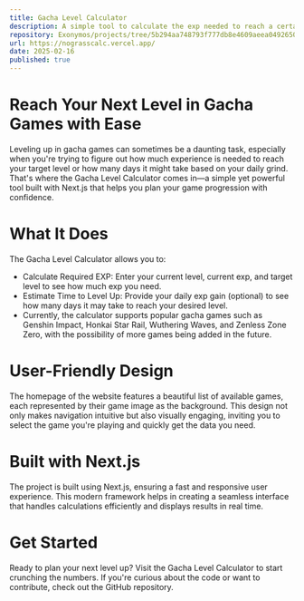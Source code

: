 ```yaml
---
title: Gacha Level Calculator
description: A simple tool to calculate the exp needed to reach a certain level in a gacha game and the days it may take to reach that level.
repository: Exonymos/projects/tree/5b294aa748793f777db8e4609aeea0492650ac2a/Gacha-Level-Calculator
url: https://nograsscalc.vercel.app/
date: 2025-02-16
published: true
---
```



# Reach Your Next Level in Gacha Games with Ease
Leveling up in gacha games can sometimes be a daunting task, especially when you're trying to figure out how much experience is needed to reach your target level or how many days it might take based on your daily grind. That's where the Gacha Level Calculator comes in—a simple yet powerful tool built with Next.js that helps you plan your game progression with confidence.

# What It Does
The Gacha Level Calculator allows you to:

- Calculate Required EXP: Enter your current level, current exp, and target level to see how much exp you need.
- Estimate Time to Level Up: Provide your daily exp gain (optional) to see how many days it may take to reach your desired level.
- Currently, the calculator supports popular gacha games such as Genshin Impact, Honkai Star Rail, Wuthering Waves, and Zenless Zone Zero, with the possibility of more games being added in the future.

# User-Friendly Design
The homepage of the website features a beautiful list of available games, each represented by their game image as the background. This design not only makes navigation intuitive but also visually engaging, inviting you to select the game you're playing and quickly get the data you need.

# Built with Next.js
The project is built using Next.js, ensuring a fast and responsive user experience. This modern framework helps in creating a seamless interface that handles calculations efficiently and displays results in real time.

# Get Started
Ready to plan your next level up? Visit the Gacha Level Calculator to start crunching the numbers. If you're curious about the code or want to contribute, check out the GitHub repository.

